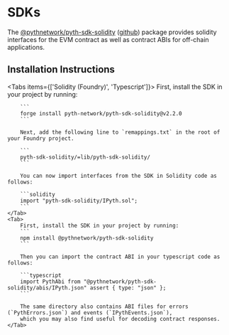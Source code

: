 
# SDKs

The [@pythnetwork/pyth-sdk-solidity](https://www.npmjs.com/package/@pythnetwork/pyth-sdk-solidity)
([github](https://github.com/pyth-network/pyth-crosschain/tree/main/target_chains/ethereum/sdk/solidity))
package provides solidity interfaces for the EVM contract as well as contract ABIs for off-chain applications.

## Installation Instructions

<Tabs items={['Solidity (Foundry)', 'Typescript']}>
    <Tab>
        First, install the SDK in your project by running:

        ```
        forge install pyth-network/pyth-sdk-solidity@v2.2.0
        ```

        Next, add the following line to `remappings.txt` in the root of your Foundry project.

        ```
        pyth-sdk-solidity/=lib/pyth-sdk-solidity/
        ```

        You can now import interfaces from the SDK in Solidity code as follows:

        ```solidity
        import "pyth-sdk-solidity/IPyth.sol";
        ```
    </Tab>
    <Tab>
        First, install the SDK in your project by running:
        ```
        npm install @pythnetwork/pyth-sdk-solidity
        ```

        Then you can import the contract ABI in your typescript code as follows:

        ```typescript
        import PythAbi from "@pythnetwork/pyth-sdk-solidity/abis/IPyth.json" assert { type: "json" };
        ```

        The same directory also contains ABI files for errors (`PythErrors.json`) and events (`IPythEvents.json`),
        which you may also find useful for decoding contract responses.
    </Tab>

</Tabs>
